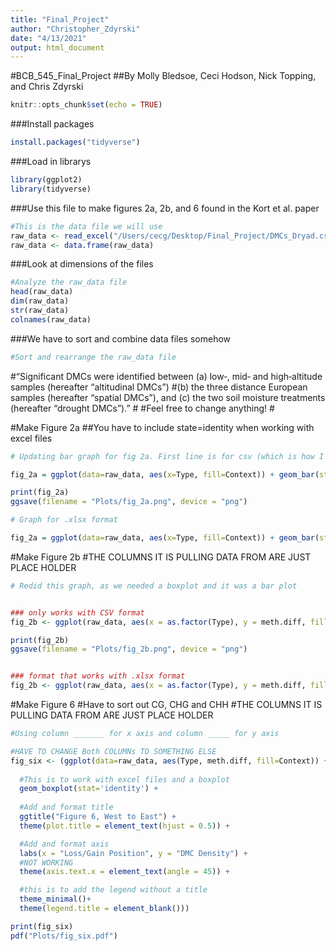 ```yaml
---
title: "Final_Project"
author: "Christopher_Zdyrski"
date: "4/13/2021"
output: html_document
---
```

#BCB_545_Final_Project
##By Molly Bledsoe, Ceci Hodson, Nick Topping, and Chris Zdyrski

```r
knitr::opts_chunk$set(echo = TRUE)
```

###Install packages
```r
install.packages("tidyverse")
```

###Load in librarys
```r
library(ggplot2)
library(tidyverse)
```

###Use this file to make figures 2a, 2b, and 6 found in the Kort et al. paper 
```r
#This is the data file we will use
raw_data <- read_excel("/Users/cecg/Desktop/Final_Project/DMCs_Dryad.csv")
raw_data <- data.frame(raw_data)
```

###Look at dimensions of the files
```r
#Analyze the raw_data file
head(raw_data)
dim(raw_data)
str(raw_data)
colnames(raw_data)
```

###We have to sort and combine data files somehow
```r
#Sort and rearrange the raw_data file

```

#"Significant DMCs were identified between (a) low‐, mid‐ and high‐altitude samples (hereafter “altitudinal DMCs”)
#(b) the three distance European samples (hereafter “spatial DMCs”), and (c) the two soil moisture treatments (hereafter “drought DMCs”)."
#
#Feel free to change anything!
#


#Make Figure 2a
##You have to include state=identity when working with excel files
```r

# Updating bar graph for fig 2a. First line is for csv (which is how I made the plots)

fig_2a = ggplot(data=raw_data, aes(x=Type, fill=Context)) + geom_bar(stat=, position=position_dodge(), colour="black") + scale_y_log10() + labs(x = "Type", y = "Log10 DMC Count") + theme_minimal() + theme(legend.position = "none") + ggtitle("Figure 2a") + theme(plot.title = element_text(hjust = 0.5))

print(fig_2a)
ggsave(filename = "Plots/fig_2a.png", device = "png")

# Graph for .xlsx format

fig_2a = ggplot(data=raw_data, aes(x=Type, fill=Context)) + geom_bar(stat="identity", position=position_dodge(), colour="black") + scale_y_log10() + labs(x = "Type", y = "Log10 DMC Count") + theme_minimal() + theme(legend.position = "none") + ggtitle("Figure 2a") + theme(plot.title = element_text(hjust = 0.5))

```

#Make Figure 2b
#THE COLUMNS IT IS PULLING DATA FROM ARE JUST PLACE HOLDER
```r
# Redid this graph, as we needed a boxplot and it was a bar plot


### only works with CSV format
fig_2b <- ggplot(raw_data, aes(x = as.factor(Type), y = meth.diff, fill=Context)) + geom_boxplot(alpha = 1) + xlab('Type') + ggtitle("Figure 2b") + theme(plot.title=element_text(hjust = 0.5)) + labs(y = "Δ Methylation") + theme(legend.title = element_blank())

print(fig_2b)
ggsave(filename = "Plots/fig_2b.png", device = "png")


### format that works with .xlsx format
fig_2b <- ggplot(raw_data, aes(x = as.factor(Type), y = meth.diff, fill=Context)) + geom_boxplot(stat='identity', alpha = 1) + xlab('Type') + ggtitle("Figure 2b") + theme(plot.title=element_text(hjust = 0.5)) + labs(y = "Δ Methylation") + theme(legend.title = element_blank())


```

#Make Figure 6
#Have to sort out CG, CHG and CHH
#THE COLUMNS IT IS PULLING DATA FROM ARE JUST PLACE HOLDER
```r
#Using column _______ for x axis and column _____ for y axis

#HAVE TO CHANGE Both COLUMNs TO SOMETHING ELSE
fig_six <- (ggplot(data=raw_data, aes(Type, meth.diff, fill=Context)) +
                
  #This is to work with excel files and a boxplot         
  geom_boxplot(stat='identity') +
    
  #Add and format title
  ggtitle("Figure 6, West to East") +
  theme(plot.title = element_text(hjust = 0.5)) +

  #Add and format axis
  labs(x = "Loss/Gain Position", y = "DMC Density") +
  #NOT WORKING
  theme(axis.text.x = element_text(angle = 45)) +

  #this is to add the legend without a title
  theme_minimal()+
  theme(legend.title = element_blank()))

print(fig_six)
pdf("Plots/fig_six.pdf")
```